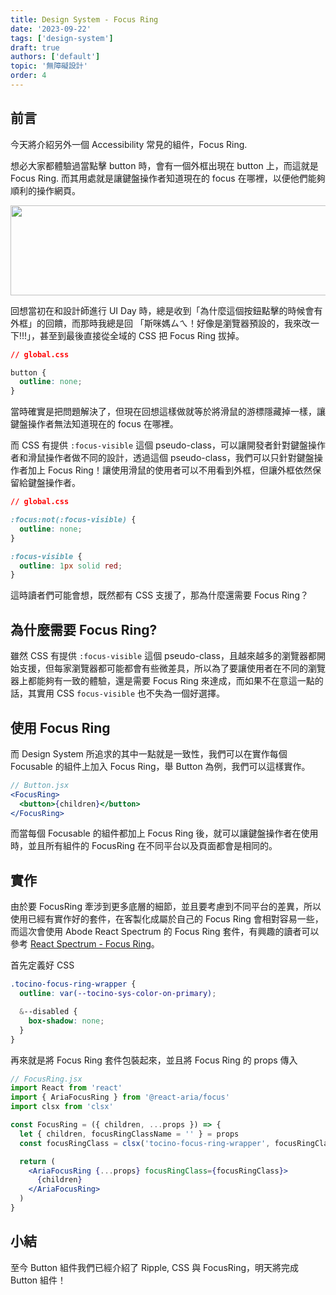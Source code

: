 ```yaml
---
title: Design System - Focus Ring
date: '2023-09-22'
tags: ['design-system']
draft: true
authors: ['default']
topic: '無障礙設計'
order: 4
---
```


## 前言

今天將介紹另外一個 Accessibility 常見的組件，Focus Ring.

想必大家都體驗過當點擊 button 時，會有一個外框出現在 button 上，而這就是 Focus Ring. 而其用處就是讓鍵盤操作者知道現在的 focus 在哪裡，以便他們能夠順利的操作網頁。

<Image src="https://imgur.com/xr5RSob.gif" height="144" width="812" />

回想當初在和設計師進行 UI Day 時，總是收到「為什麼這個按鈕點擊的時候會有外框」的回饋，而那時我總是回 「斯咪媽ㄙㄟ！好像是瀏覽器預設的，我來改一下!!!」，甚至到最後直接從全域的 CSS 把 Focus Ring 拔掉。

```css
// global.css

button {
  outline: none;
}
```

當時確實是把問題解決了，但現在回想這樣做就等於將滑鼠的游標隱藏掉一樣，讓鍵盤操作者無法知道現在的 focus 在哪裡。

而 CSS 有提供 `:focus-visible` 這個 pseudo-class，可以讓開發者針對鍵盤操作者和滑鼠操作者做不同的設計，透過這個 pseudo-class，我們可以只針對鍵盤操作者加上 Focus Ring！讓使用滑鼠的使用者可以不用看到外框，但讓外框依然保留給鍵盤操作者。

```css
// global.css

:focus:not(:focus-visible) {
  outline: none;
}

:focus-visible {
  outline: 1px solid red;
}
```

這時讀者們可能會想，既然都有 CSS 支援了，那為什麼還需要 Focus Ring？

## 為什麼需要 Focus Ring?

雖然 CSS 有提供 `:focus-visible` 這個 pseudo-class，且越來越多的瀏覽器都開始支援，但每家瀏覽器都可能都會有些微差具，所以為了要讓使用者在不同的瀏覽器上都能夠有一致的體驗，還是需要 Focus Ring 來達成，而如果不在意這一點的話，其實用 CSS `focus-visible` 也不失為一個好選擇。

## 使用 Focus Ring

而 Design System 所追求的其中一點就是一致性，我們可以在實作每個 Focusable 的組件上加入 Focus Ring，舉 Button 為例，我們可以這樣實作。

```jsx
// Button.jsx
<FocusRing>
  <button>{children}</button>
</FocusRing>
```

而當每個 Focusable 的組件都加上 Focus Ring 後，就可以讓鍵盤操作者在使用時，並且所有組件的 FocusRing 在不同平台以及頁面都會是相同的。

## 實作

由於要 FocusRing 牽涉到更多底層的細節，並且要考慮到不同平台的差異，所以使用已經有實作好的套件，在客製化成屬於自己的 Focus Ring 會相對容易一些，而這次會使用 Abode React Spectrum 的 Focus Ring 套件，有興趣的讀者可以參考 [React Spectrum - Focus Ring](https://react-spectrum.adobe.com/react-aria/useFocusRing.html)。

首先定義好 CSS

```css
.tocino-focus-ring-wrapper {
  outline: var(--tocino-sys-color-on-primary);

  &--disabled {
    box-shadow: none;
  }
}
```

再來就是將 Focus Ring 套件包裝起來，並且將 Focus Ring 的 props 傳入

```jsx
// FocusRing.jsx
import React from 'react'
import { AriaFocusRing } from '@react-aria/focus'
import clsx from 'clsx'

const FocusRing = ({ children, ...props }) => {
  let { children, focusRingClassName = '' } = props
  const focusRingClass = clsx('tocino-focus-ring-wrapper', focusRingClassName)

  return (
    <AriaFocusRing {...props} focusRingClass={focusRingClass}>
      {children}
    </AriaFocusRing>
  )
}
```

## 小結

至今 Button 組件我們已經介紹了 Ripple, CSS 與 FocusRing，明天將完成 Button 組件！
